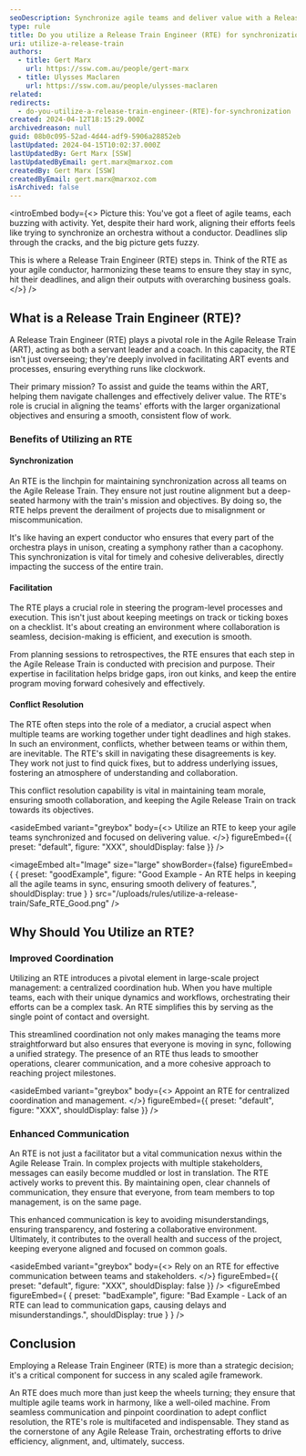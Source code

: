 ```yaml
---
seoDescription: Synchronize agile teams and deliver value with a Release Train Engineer (RTE), who harmonizes efforts, ensures alignment, and resolves conflicts for a smooth project execution.
type: rule
title: Do you utilize a Release Train Engineer (RTE) for synchronization?
uri: utilize-a-release-train
authors:
  - title: Gert Marx
    url: https://ssw.com.au/people/gert-marx
  - title: Ulysses Maclaren
    url: https://ssw.com.au/people/ulysses-maclaren
related:
redirects:
  - do-you-utilize-a-release-train-engineer-(RTE)-for-synchronization
created: 2024-04-12T18:15:29.000Z
archivedreason: null
guid: 08b0c095-52ad-4d44-adf9-5906a28852eb
lastUpdated: 2024-04-15T10:02:37.000Z
lastUpdatedBy: Gert Marx [SSW]
lastUpdatedByEmail: gert.marx@marxoz.com
createdBy: Gert Marx [SSW]
createdByEmail: gert.marx@marxoz.com
isArchived: false
---
```


<introEmbed
  body={<>
Picture this: You've got a fleet of agile teams, each buzzing with activity. Yet, despite their hard work, aligning their efforts feels like trying to synchronize an orchestra without a conductor. Deadlines slip through the cracks, and the big picture gets fuzzy.

This is where a Release Train Engineer (RTE) steps in. Think of the RTE as your agile conductor, harmonizing these teams to ensure they stay in sync, hit their deadlines, and align their outputs with overarching business goals.
  </>}
/>
## What is a Release Train Engineer (RTE)?

A Release Train Engineer (RTE) plays a pivotal role in the Agile Release Train (ART), acting as both a servant leader and a coach. In this capacity, the RTE isn't just overseeing; they're deeply involved in facilitating ART events and processes, ensuring everything runs like clockwork.

Their primary mission?
To assist and guide the teams within the ART, helping them navigate challenges and effectively deliver value. The RTE's role is crucial in aligning the teams' efforts with the larger organizational objectives and ensuring a smooth, consistent flow of work.

### Benefits of Utilizing an RTE

#### Synchronization

An RTE is the linchpin for maintaining synchronization across all teams on the Agile Release Train. They ensure not just routine alignment but a deep-seated harmony with the train's mission and objectives. By doing so, the RTE helps prevent the derailment of projects due to misalignment or miscommunication.

It's like having an expert conductor who ensures that every part of the orchestra plays in unison, creating a symphony rather than a cacophony. This synchronization is vital for timely and cohesive deliverables, directly impacting the success of the entire train.

#### Facilitation

The RTE plays a crucial role in steering the program-level processes and execution. This isn't just about keeping meetings on track or ticking boxes on a checklist. It's about creating an environment where collaboration is seamless, decision-making is efficient, and execution is smooth.

From planning sessions to retrospectives, the RTE ensures that each step in the Agile Release Train is conducted with precision and purpose. Their expertise in facilitation helps bridge gaps, iron out kinks, and keep the entire program moving forward cohesively and effectively.

#### Conflict Resolution

The RTE often steps into the role of a mediator, a crucial aspect when multiple teams are working together under tight deadlines and high stakes. In such an environment, conflicts, whether between teams or within them, are inevitable. The RTE's skill in navigating these disagreements is key. They work not just to find quick fixes, but to address underlying issues, fostering an atmosphere of understanding and collaboration.

This conflict resolution capability is vital in maintaining team morale, ensuring smooth collaboration, and keeping the Agile Release Train on track towards its objectives.


<asideEmbed
  variant="greybox"
  body={<>
    Utilize an RTE to keep your agile teams synchronized and focused on delivering value.
  </>}
  figureEmbed={{
    preset: "default",
    figure: "XXX",
    shouldDisplay: false
  }}
/>

<imageEmbed
  alt="Image"
  size="large"
  showBorder={false}
  figureEmbed={ {
    preset: "goodExample",
    figure: "Good Example - An RTE helps in keeping all the agile teams in sync, ensuring smooth delivery of features.",
    shouldDisplay: true
  } }
  src="/uploads/rules/utilize-a-release-train/Safe_RTE_Good.png"
/>


## Why Should You Utilize an RTE?

### Improved Coordination

Utilizing an RTE introduces a pivotal element in large-scale project management: a centralized coordination hub. When you have multiple teams, each with their unique dynamics and workflows, orchestrating their efforts can be a complex task. An RTE simplifies this by serving as the single point of contact and oversight.

This streamlined coordination not only makes managing the teams more straightforward but also ensures that everyone is moving in sync, following a unified strategy. The presence of an RTE thus leads to smoother operations, clearer communication, and a more cohesive approach to reaching project milestones.


<asideEmbed
  variant="greybox"
  body={<>
    Appoint an RTE for centralized coordination and management.
  </>}
  figureEmbed={{
    preset: "default",
    figure: "XXX",
    shouldDisplay: false
  }}
/>


### Enhanced Communication

An RTE is not just a facilitator but a vital communication nexus within the Agile Release Train. In complex projects with multiple stakeholders, messages can easily become muddled or lost in translation. The RTE actively works to prevent this. By maintaining open, clear channels of communication, they ensure that everyone, from team members to top management, is on the same page.

This enhanced communication is key to avoiding misunderstandings, ensuring transparency, and fostering a collaborative environment. Ultimately, it contributes to the overall health and success of the project, keeping everyone aligned and focused on common goals.


<asideEmbed
  variant="greybox"
  body={<>
    Rely on an RTE for effective communication between teams and stakeholders.
  </>}
  figureEmbed={{
    preset: "default",
    figure: "XXX",
    shouldDisplay: false
  }}
/>
<figureEmbed figureEmbed={ {
  preset: "badExample",
  figure: "Bad Example - Lack of an RTE can lead to communication gaps, causing delays and misunderstandings.",
  shouldDisplay: true
} } />


## Conclusion

Employing a Release Train Engineer (RTE) is more than a strategic decision; it's a critical component for success in any scaled agile framework.

An RTE does much more than just keep the wheels turning; they ensure that multiple agile teams work in harmony, like a well-oiled machine. From seamless communication and pinpoint coordination to adept conflict resolution, the RTE's role is multifaceted and indispensable. They stand as the cornerstone of any Agile Release Train, orchestrating efforts to drive efficiency, alignment, and, ultimately, success.
